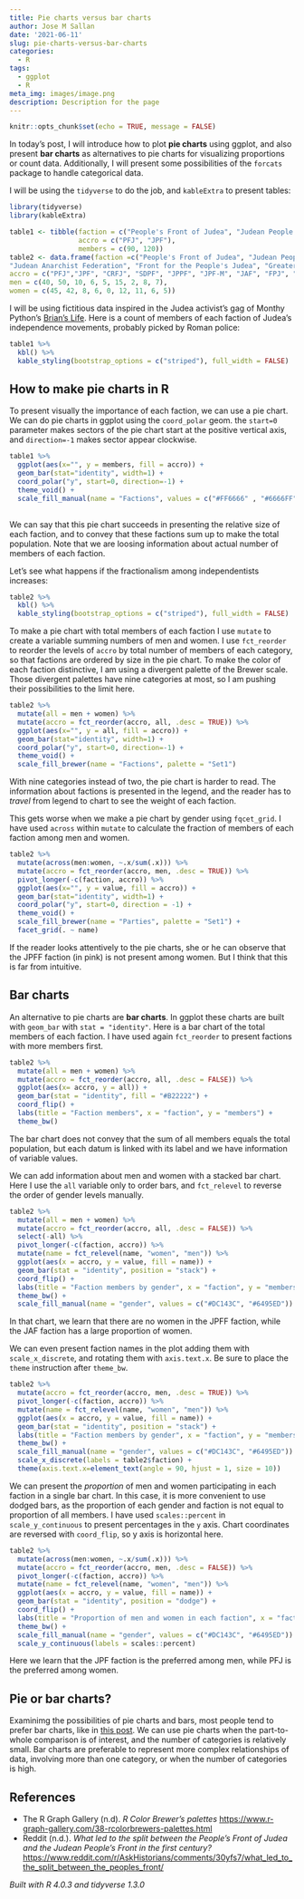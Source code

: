 ```yaml
---
title: Pie charts versus bar charts
author: Jose M Sallan
date: '2021-06-11'
slug: pie-charts-versus-bar-charts
categories:
  - R
tags:
  - ggplot
  - R
meta_img: images/image.png
description: Description for the page
---
```



```r
knitr::opts_chunk$set(echo = TRUE, message = FALSE)
```

In today's post, I will introduce how to plot **pie charts** using ggplot, and also present **bar charts** as alternatives to pie charts for visualizing proportions or count data. Additionally, I will present some possibilities of the `forcats` package to handle categorical data.

I will be using the `tidyverse` to do the job, and `kableExtra` to present tables:

```r
library(tidyverse)
library(kableExtra)
```

```r
table1 <- tibble(faction = c("People's Front of Judea", "Judean People's Front"),
                 accro = c("PFJ", "JPF"),
                 members = c(90, 120))
table2 <- data.frame(faction =c("People's Front of Judea", "Judean People's Front", "Coalition for a Roman Free Judea", "Social Democratic Party of Judea", "Judean Popular People's Front", "Judean People's Front (Maoist)",
"Judean Anarchist Federation", "Front for the People's Judea", "Greater Alliance for a Federated Canaa"), 
accro = c("PFJ","JPF", "CRFJ", "SDPF", "JPPF", "JPF-M", "JAF", "FPJ", "GAFC"),
men = c(40, 50, 10, 6, 5, 15, 2, 8, 7),
women = c(45, 42, 8, 6, 0, 12, 11, 6, 5))
```

I will be using fictitious data inspired in the Judea activist's gag of Monthy Python's [Brian's Life](https://en.wikipedia.org/wiki/Monty_Python%27s_Life_of_Brian). Here is a count of members of each faction of Judea's independence movements, probably picked by Roman police:

```r
table1 %>%
  kbl() %>%
  kable_styling(bootstrap_options = c("striped"), full_width = FALSE)
```


## How to make pie charts in R

To present visually the importance of each faction, we can use a pie chart. We can do pie charts in ggplot using the `coord_polar` geom. the `start=0` parameter makes sectors of the pie chart start at the positive vertical axis, and `direction=-1` makes sector appear clockwise.

```r
table1 %>%
  ggplot(aes(x="", y = members, fill = accro)) +
  geom_bar(stat="identity", width=1) +
  coord_polar("y", start=0, direction=-1) +
  theme_void() +
  scale_fill_manual(name = "Factions", values = c("#FF6666" , "#6666FF"))
  
```

We can say that this pie chart succeeds in presenting the relative size of each faction, and to convey that these factions sum up to make the total population. Note that we are loosing information about actual number of members of each faction.

Let's see what happens if the fractionalism among independentists increases:

```r
table2 %>%
  kbl() %>%
  kable_styling(bootstrap_options = c("striped"), full_width = FALSE)
```

To make a pie chart with total members of each faction I use `mutate` to create a variable summing numbers of men and women. I use `fct_reorder` to reorder the levels of `accro` by total number of members of each category, so that factions are ordered by size in the pie chart. To make the color of each faction distinctive, I am using a divergent palette of the Brewer scale. Those divergent palettes have nine categories at most, so I am pushing their possibilities to the limit here.

```r
table2 %>%
  mutate(all = men + women) %>%
  mutate(accro = fct_reorder(accro, all, .desc = TRUE)) %>%
  ggplot(aes(x="", y = all, fill = accro)) +
  geom_bar(stat="identity", width=1) +
  coord_polar("y", start=0, direction=-1) +
  theme_void() +
  scale_fill_brewer(name = "Factions", palette = "Set1")
```

With nine categories instead of two, the pie chart is harder to read. The information about factions is presented in the legend, and the reader has to *travel* from legend to chart to see the weight of each faction.

This gets worse when we make a pie chart by gender using `fqcet_grid`. I have used `across` within `mutate` to calculate the fraction of members of each faction among men and women.

```r
table2 %>%
  mutate(across(men:women, ~.x/sum(.x))) %>%
  mutate(accro = fct_reorder(accro, men, .desc = TRUE)) %>%
  pivot_longer(-c(faction, accro)) %>%
  ggplot(aes(x="", y = value, fill = accro)) +
  geom_bar(stat="identity", width=1) +
  coord_polar("y", start=0, direction = -1) +
  theme_void() +
  scale_fill_brewer(name = "Parties", palette = "Set1") +
  facet_grid(. ~ name)
```

If the reader looks attentively to the pie charts, she or he can observe that the JPFF faction (in pink) is not present among women. But I think that this is far from intuitive.

## Bar charts

An alternative to pie charts are **bar charts**. In ggplot these charts are built with `geom_bar` with `stat = "identity"`. Here is a bar chart of the total members of each faction. I have used again `fct_reorder` to present factions with more members first.

```r
table2 %>%
  mutate(all = men + women) %>%
  mutate(accro = fct_reorder(accro, all, .desc = FALSE)) %>%
  ggplot(aes(x= accro, y = all)) +
  geom_bar(stat = "identity", fill = "#B22222") +
  coord_flip() +
  labs(title = "Faction members", x = "faction", y = "members") +
  theme_bw()
```

The bar chart does not convey that the sum of all members equals the total population, but each datum is linked with its label and we have information of variable values.

We can add information about men and women with a stacked bar chart. Here I use the `all` variable only to order bars, and `fct_relevel` to reverse the order of gender levels manually.

```r
table2 %>%
  mutate(all = men + women) %>%
  mutate(accro = fct_reorder(accro, all, .desc = FALSE)) %>%
  select(-all) %>%
  pivot_longer(-c(faction, accro)) %>%
  mutate(name = fct_relevel(name, "women", "men")) %>%
  ggplot(aes(x = accro, y = value, fill = name)) +
  geom_bar(stat = "identity", position = "stack") +
  coord_flip() +
  labs(title = "Faction members by gender", x = "faction", y = "members") +
  theme_bw() +
  scale_fill_manual(name = "gender", values = c("#DC143C", "#6495ED"))
```

In that chart, we learn that there are no women in the JPFF faction, while the JAF faction has a large proportion of women.

We can even present faction names in the plot adding them with `scale_x_discrete`, and rotating them with `axis.text.x`. Be sure to place the `theme` instruction after `theme_bw`.

```r
table2 %>%
  mutate(accro = fct_reorder(accro, men, .desc = TRUE)) %>%
  pivot_longer(-c(faction, accro)) %>%
  mutate(name = fct_relevel(name, "women", "men")) %>%
  ggplot(aes(x = accro, y = value, fill = name)) +
  geom_bar(stat = "identity", position = "stack") +
  labs(title = "Faction members by gender", x = "faction", y = "members") +
  theme_bw() +
  scale_fill_manual(name = "gender", values = c("#DC143C", "#6495ED")) +
  scale_x_discrete(labels = table2$faction) +
  theme(axis.text.x=element_text(angle = 90, hjust = 1, size = 10))
```


We can present the *proportion* of men and women participating in each faction in a single bar chart. In this case, it is more convenient to use dodged bars, as the proportion of each gender and faction is not equal to proportion of all members. I have used `scales::percent` in `scale_y_continuous` to present percentages in the `y` axis. Chart coordinates are reversed with `coord_flip`, so y axis is horizontal here.

```r
table2 %>%
  mutate(across(men:women, ~.x/sum(.x))) %>%
  mutate(accro = fct_reorder(accro, men, .desc = FALSE)) %>%
  pivot_longer(-c(faction, accro)) %>%
  mutate(name = fct_relevel(name, "women", "men")) %>%
  ggplot(aes(x = accro, y = value, fill = name)) +
  geom_bar(stat = "identity", position = "dodge") +
  coord_flip() +
  labs(title = "Proportion of men and women in each faction", x = "faction", y = "% of members") +
  theme_bw() +
  scale_fill_manual(name = "gender", values = c("#DC143C", "#6495ED")) +
  scale_y_continuous(labels = scales::percent)
```

Here we learn that the JPF faction is the preferred among men, while PFJ is the preferred among women.

## Pie or bar charts?

Examinimg the possibilities of pie charts and bars, most people tend to prefer bar charts, like in [this post](https://chartio.com/learn/charts/how-to-choose-pie-chart-vs-bar-chart/). We can use pie charts when the part-to-whole comparison is of interest, and the number of categories is relatively small. Bar charts are preferable to represent more complex relationships of data, involving more than one category, or when the number of categories is high.


## References

* The R Graph Gallery (n.d). *R Color Brewer’s palettes* <https://www.r-graph-gallery.com/38-rcolorbrewers-palettes.html>
* Reddit (n.d.). *What led to the split between the People's Front of Judea and the Judean People's Front in the first century?* <https://www.reddit.com/r/AskHistorians/comments/30yfs7/what_led_to_the_split_between_the_peoples_front/>


*Built with R 4.0.3 and tidyverse 1.3.0*
